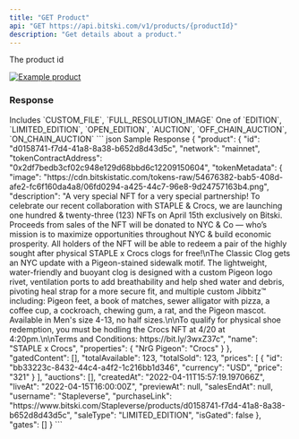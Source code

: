 ```yaml
---
title: "GET Product"
api: "GET https://api.bitski.com/v1/products/{productId}"
description: "Get details about a product."
---
```


<ParamField path="productId" type="string" default="d0158741-f7d4-41a8-8a38-b652d8d43d5c" required>
  The product id
</ParamField>

[![Example product](/assets/images/product-8da5ccf6d059237556205b7d3ab7b552.png "See product example")](https://www.bitski.com/@Stapleverse/products/staple-x-crocs-d0158741-f7d4-41a8-8a38-b652d8d43d5c)

### Response

<ResponseField name="product" type="Product object" required>
  <Expandable>
    <ResponseField name="id" type="string" required/>
    <ResponseField name="network" type="string" required/>
    <ResponseField name="tokenContractAddress" type="string" required/>
    <ResponseField name="tokenMetadata" type="" required>
      <Expandable>
        <ResponseField name="image" type="string" />
        <ResponseField name="description" type="string" />
        <ResponseField name="name" type="string" />
        <ResponseField name="animation_url" type="string" />
        <ResponseField name="properties" type="object" />
      </Expandable>
    </ResponseField>
    <ResponseField name="gatedContenct" type="array" required>
      Includes `CUSTOM_FILE`, `FULL_RESOLUTION_IMAGE`
    </ResponseField>
    <ResponseField name="totalAvailable" type="number" required/>
    <ResponseField name="totalSold" type="number" required/>
    <ResponseField name="prices" type="array of objects" required>
      <Expandable>
        <ResponseField name="id" type="string" />
        <ResponseField name="currency" type="string" />
        <ResponseField name="price" type="string" />
      </Expandable>
    </ResponseField>
    <ResponseField name="auctions" type="array of objects" required>
      <Expandable>
        <ResponseField name="id" type="string" />
        <ResponseField name="tokenId" type="string" />
        <ResponseField name="auctionContractId" type="string" />
        <ResponseField name="startsAt" type="date-time" />
        <ResponseField name="endsAt" type="date-time" />
        <ResponseField name="status" type="string" />
        <ResponseField name="info" type="object">
          <Expandable>
            <ResponseField name="id" type="string" />
            <ResponseField name="tokenMetadata" type="object">
              <Expandable>
                <ResponseField name="image" type="string" />
                <ResponseField name="description" type="string" />
                <ResponseField name="name" type="string" />
                <ResponseField name="animation_url" type="string" />
                <ResponseField name="properties" type="object" />
              </Expandable>
            </ResponseField>
          </Expandable>
        </ResponseField>
        <ResponseField name="bids" type="array of objects">
          <Expandable>
            <ResponseField name="id" type="string" />
            <ResponseField name="createdAt" type="date-time" />
            <ResponseField name="auctionId" type="string" />
            <ResponseField name="currency" type="string" />
            <ResponseField name="amount" type="string" />
            <ResponseField name="username" type="string" />
          </Expandable>
        </ResponseField>
        <ResponseField name="automaticSettlement" type="boolean" />
        <ResponseField name="ended" type="boolean" />
        <ResponseField name="minBid" type="string" />
        <ResponseField name="currency" type="string" />
      </Expandable>
    </ResponseField>
    <ResponseField name="createdAt" type="date-time" required/>
    <ResponseField name="liveAt" type="date-time" required/>
    <ResponseField name="previewAt" type="date-time" required/>
    <ResponseField name="salesEndAt" type="date-time" required/>
    <ResponseField name="username" type="string" required/>
    <ResponseField name="purchaseLink" type="string" required/>
    <ResponseField name="saleType" type="string" required>
      One of `EDITION`, `LIMITED_EDITION`, `OPEN_EDITION`, `AUCTION`, `OFF_CHAIN_AUCTION`, `ON_CHAIN_AUCTION`
    </ResponseField>
    <ResponseField name="isGated" type="boolean" required />
  </Expandable>
</ResponseField>

<ResponseExample>
``` json Sample Response
{
  "product": {
    "id": "d0158741-f7d4-41a8-8a38-b652d8d43d5c",
    "network": "mainnet",
    "tokenContractAddress": "0x2df7bedb3cf02c948e129d68bbd6c12209150604",
    "tokenMetadata": {
      "image": "https://cdn.bitskistatic.com/tokens-raw/54676382-bab5-408d-afe2-fc6f160da4a8/06fd0294-a425-44c7-96e8-9d24757163b4.png",
      "description": "A very special NFT for a very special partnership! To celebrate our recent collaboration with STAPLE & Crocs, we are launching one hundred & twenty-three (123) NFTs on April 15th exclusively on Bitski. Proceeds from sales of the NFT will be donated to NYC & Co — who’s mission is to maximize opportunities throughout NYC & build economic prosperity. All holders of the NFT will be able to redeem a pair of the highly sought after physical STAPLE x Crocs clogs for free!\nThe Classic Clog gets an NYC update with a Pigeon-stained sidewalk motif. The lightweight, water-friendly and buoyant clog is designed with a custom Pigeon logo rivet, ventilation ports to add breathability and help shed water and debris, pivoting heal strap for a more secure fit, and multiple custom Jibbitz™ including: Pigeon feet, a book of matches, sewer alligator with pizza, a coffee cup, a cockroach, chewing gum, a rat, and the Pigeon mascot. Available in Men's size 4-13, no half sizes.\n\nTo qualify for physical shoe redemption, you must be hodling the Crocs NFT at 4/20 at 4:20pm.\n\nTerms and Conditions: https://bit.ly/3wxZ37c",
      "name": "STAPLE x Crocs",
      "properties": {
        "NrG Pigeon": "Crocs"
      }
    },
    "gatedContent": [],
    "totalAvailable": 123,
    "totalSold": 123,
    "prices": [
      {
        "id": "bb33223c-8432-44c4-a4f2-1c216bb1d346",
        "currency": "USD",
        "price": "321"
      }
    ],
    "auctions": [],
    "createdAt": "2022-04-11T15:57:19.197066Z",
    "liveAt": "2022-04-15T16:00:00Z",
    "previewAt": null,
    "salesEndAt": null,
    "username": "Stapleverse",
    "purchaseLink": "https://www.bitski.com/Stapleverse/products/d0158741-f7d4-41a8-8a38-b652d8d43d5c",
    "saleType": "LIMITED_EDITION",
    "isGated": false
  },
  "gates": []
}
```
</ResponseExample>
